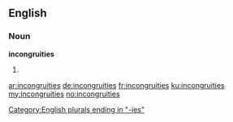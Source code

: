 ==English==

===Noun===
'''incongruities'''

# {{plural of|incongruity}}

[[Category:English plurals ending in "-ies"]]

[[ar:incongruities]]
[[de:incongruities]]
[[fr:incongruities]]
[[ku:incongruities]]
[[my:incongruities]]
[[no:incongruities]]